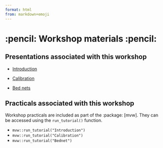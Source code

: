 ```yaml
---
format: html
from: markdown+emoji
---
```


# :pencil: Workshop materials :pencil:


## Presentations associated with this workshop

-   [Introduction](https://mrc-ide.github.io/mvw/presentations/1_Introduction.html)

-   [Calibration](https://mrc-ide.github.io/mvw/presentations/2_Calibration.html)

-   [Bed nets](https://mrc-ide.github.io/mvw/presentations/3_Bed_nets.html)

## Practicals associated with this workshop

Workshop practicals are included as part of the :package: \[mvw\]. They can be accessed using the `run_tutorial()` function.

-   `mvw::run_tutorial("Introduction")`
-   `mvw::run_tutorial("Calibration")`
-   `mvw::run_tutorial("Bednet")`
